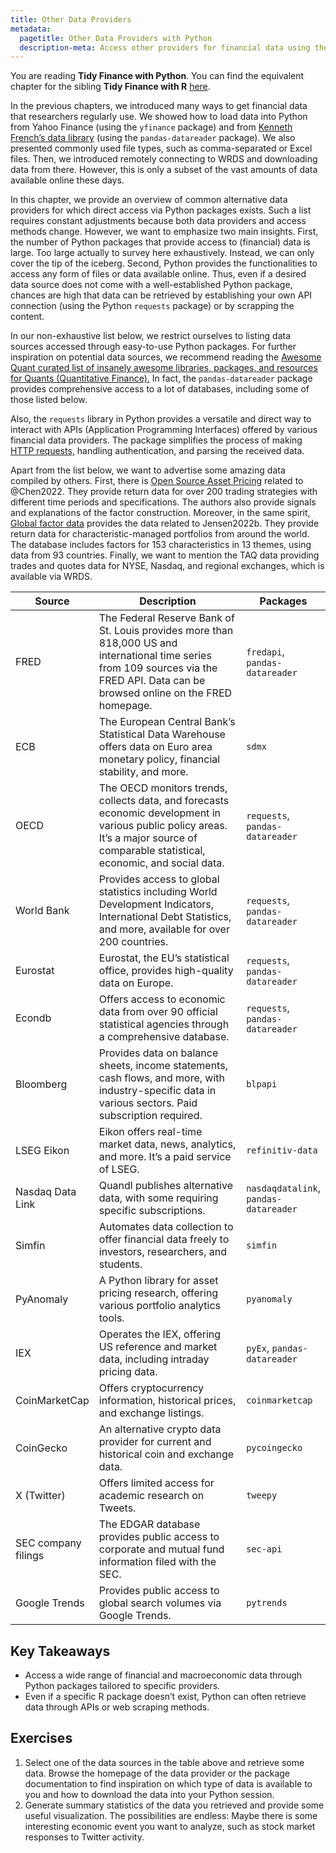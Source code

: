 ```yaml
---
title: Other Data Providers
metadata:
  pagetitle: Other Data Providers with Python
  description-meta: Access other providers for financial data using the programming language Python. 
---
```


::: callout-note
You are reading **Tidy Finance with Python**. You can find the equivalent chapter for the sibling **Tidy Finance with R** [here](../r/other-data-providers.qmd).
:::

In the previous chapters, we introduced many ways to get financial data that researchers regularly use. We showed how to load data into Python from Yahoo Finance (using the `yfinance` package) and from [Kenneth French's data library](https://mba.tuck.dartmouth.edu/pages/faculty/ken.french/data_library.html) (using the `pandas-datareader` package). We also presented commonly used file types, such as comma-separated or Excel files. Then, we introduced remotely connecting to WRDS and downloading data from there. However, this is only a subset of the vast amounts of data available online these days.

In this chapter, we provide an overview of common alternative data providers for which direct access via Python packages exists. Such a list requires constant adjustments because both data providers and access methods change. However, we want to emphasize two main insights. First, the number of Python packages that provide access to (financial) data is large. Too large actually to survey here exhaustively. Instead, we can only cover the tip of the iceberg. Second, Python provides the functionalities to access any form of files or data available online. Thus, even if a desired data source does not come with a well-established Python package, chances are high that data can be retrieved by establishing your own API connection (using the Python `requests` package) or by scrapping the content.

In our non-exhaustive list below, we restrict ourselves to listing data sources accessed through easy-to-use Python packages. For further inspiration on potential data sources, we recommend reading the [Awesome Quant curated list of insanely awesome libraries, packages, and resources for Quants (Quantitative Finance).](https://github.com/wilsonfreitas/awesome-quant) In fact, the `pandas-datareader` package provides comprehensive access to a lot of databases, including some of those listed below.

Also, the `requests` library in Python provides a versatile and direct way to interact with APIs (Application Programming Interfaces) offered by various financial data providers. The package simplifies the process of making [HTTP requests,](https://requests.readthedocs.io/) handling authentication, and parsing the received data.

Apart from the list below, we want to advertise some amazing data compiled by others. First, there is [Open Source Asset Pricing](https://www.openassetpricing.com/data) related to @Chen2022. They provide return data for over 200 trading strategies with different time periods and specifications. The authors also provide signals and explanations of the factor construction. Moreover, in the same spirit, [Global factor data](https://www.jkpfactors.com) provides the data related to Jensen2022b. They provide return data for characteristic-managed portfolios from around the world. The database includes factors for 153 characteristics in 13 themes, using data from 93 countries. Finally, we want to mention the TAQ data providing trades and quotes data for NYSE, Nasdaq, and regional exchanges, which is available via WRDS.


| **Source** | **Description** | **Packages** |
|----------|----------------------|-----------|
| FRED | The Federal Reserve Bank of St. Louis provides more than 818,000 US and international time series from 109 sources via the FRED API. Data can be browsed online on the FRED homepage.\index{Data!FRED} | `fredapi`, `pandas-datareader` |
| ECB | The European Central Bank's Statistical Data Warehouse offers data on Euro area monetary policy, financial stability, and more.\index{Data!ECB} | `sdmx` |
| OECD | The OECD monitors trends, collects data, and forecasts economic development in various public policy areas. It's a major source of comparable statistical, economic, and social data. \index{Data!OECD}| `requests`, `pandas-datareader`|
| World Bank | Provides access to global statistics including World Development Indicators, International Debt Statistics, and more, available for over 200 countries. \index{Data!World Bank} | `requests`, `pandas-datareader`|
| Eurostat | Eurostat, the EU's statistical office, provides high-quality data on Europe.\index{Data!Eurostat} | `requests`, `pandas-datareader` |
| Econdb | Offers access to economic data from over 90 official statistical agencies through a comprehensive database. | `requests`, `pandas-datareader`|
| Bloomberg | Provides data on balance sheets, income statements, cash flows, and more, with industry-specific data in various sectors. Paid subscription required. \index{Data!Bloomberg} | `blpapi` |
| LSEG Eikon | Eikon offers real-time market data, news, analytics, and more. It's a paid service of LSEG. \index{Data!Eikon}| `refinitiv-data` |
| Nasdaq Data Link | Quandl publishes alternative data, with some requiring specific subscriptions. | `nasdaqdatalink`, `pandas-datareader`|
| Simfin | Automates data collection to offer financial data freely to investors, researchers, and students. \index{Data!Simfin}| `simfin` |
| PyAnomaly | A Python library for asset pricing research, offering various portfolio analytics tools. | `pyanomaly` |
| IEX | Operates the IEX, offering US reference and market data, including intraday pricing data. | `pyEx`, `pandas-datareader`|
| CoinMarketCap | Offers cryptocurrency information, historical prices, and exchange listings.\index{Cryptocurrency} | `coinmarketcap` |
| CoinGecko | An alternative crypto data provider for current and historical coin and exchange data. | `pycoingecko` |
| X (Twitter) | Offers limited access for academic research on Tweets. \index{Data!Twitter}\index{Data!X} | `tweepy` |
| SEC company filings | The EDGAR database provides public access to corporate and mutual fund information filed with the SEC. | `sec-api` |
| Google Trends | Provides public access to global search volumes via Google Trends. \index{Data!Google trends} | `pytrends` |

## Key Takeaways

- Access a wide range of financial and macroeconomic data through Python packages tailored to specific providers.
- Even if a specific R package doesn’t exist, Python can often retrieve data through APIs or web scraping methods.

## Exercises

1.  Select one of the data sources in the table above and retrieve some data. Browse the homepage of the data provider or the package documentation to find inspiration on which type of data is available to you and how to download the data into your Python session.
2.  Generate summary statistics of the data you retrieved and provide some useful visualization. The possibilities are endless: Maybe there is some interesting economic event you want to analyze, such as stock market responses to Twitter activity.